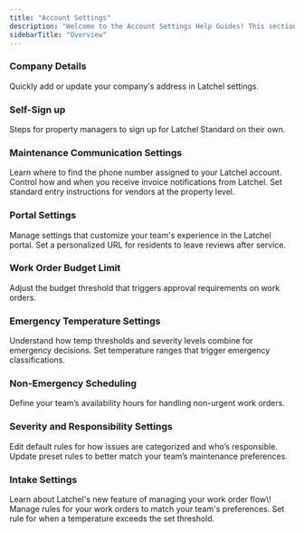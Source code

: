 ```yaml
---
title: "Account Settings"
description: "Welcome to the Account Settings Help Guides! This section provides step-by-step instructions for managing key settings in Latchel, ensuring your account is configured to meet your property management needs. Whether you need to add properties and residents, adjust severity and responsibility settings, or customize service provider prioritization, these guides will help you navigate and optimize your account settings with ease.  Explore the articles below to learn how to efficiently configure and manage your account!"
sidebarTitle: "Overview"
---
```


### **Company Details**

<Card title="Adding Your Company Address" icon="address-card" iconType="duotone" horizontal href="/s/topic/0TO5e000000h9wqGAA/Adding-Your-Company-Address">
  Quickly add or update your company's address in Latchel settings.
</Card>

### **Self-Sign up**

<Card title="Self-Signup - Latchel Standard" icon="octagon-check" iconType="duotone" horizontal href="/s/topic/0TO5e000000h9wqGAA/Self-Signup-Latchel-Standard">
  Steps for property managers to sign up for Latchel Standard on their own.
</Card>

### **Maintenance Communication Settings**

<CardGroup cols={2}>
  <Card title="How to View Your Latchel-Assigned Phone Number" icon="headphones" iconType="duotone" horizontal href="/s/topic/0TO5e000000h9wqGAA/How-to-view-your-Latchel-Assigned-Phone-Number">
    Learn where to find the phone number assigned to your Latchel account.
  </Card>
  <Card title="How to Manage My Own Invoice Notification Settings" icon="file-invoice" iconType="duotone" horizontal href="/s/topic/0TO5e000000h9wqGAA/How-to-Manage-My-Own-Invoice-Notification-Settings">
    Control how and when you receive invoice notifications from Latchel.
  </Card>
  <Card title="How to Configure a Property with Default Access Instructions" icon="key" iconType="duotone" horizontal href="/s/topic/0TO5e000000h9wqGAA/How-to-Configure-a-Property-with-Default-Access-Instructions">
    Set standard entry instructions for vendors at the property level.
  </Card>
</CardGroup>

### **Portal Settings**

<CardGroup cols={2}>
  <Card title="Configuring Portal Settings" icon="person-to-portal" iconType="duotone" horizontal href="/s/topic/0TO5e000000h9wqGAA/Configuring-Portal-Settings">
    Manage settings that customize your team's experience in the Latchel portal.
  </Card>
  <Card title="Customize Resident Review URL" icon="link-horizontal" iconType="duotone" horizontal href="/s/topic/0TO5e000000h9wqGAA/Customize-Resident-Review-URL">
    Set a personalized URL for residents to leave reviews after service.
  </Card>
</CardGroup>

### **Work Order Budget Limit**

<Card title="How to Customize Work Order Budget Limits" icon="money-check-dollar" iconType="duotone" horizontal href="/s/topic/0TO5e000000h9wqGAA/How-to-Customize-Work-Order-Budget-Limits">
  Adjust the budget threshold that triggers approval requirements on work orders.
</Card>

### **Emergency Temperature Settings**

<CardGroup cols={2}>
  <Card title="How Emergency Temperature and Severity Settings Work Together" icon="temperature-full" iconType="duotone" horizontal href="/s/topic/0TO5e000000h9wqGAA/How-Emergency-Temperature-and-Severity-Settings-Work-Together">
    Understand how temp thresholds and severity levels combine for emergency decisions.
  </Card>
  <Card title="How to Add Emergency Temperature Thresholds" icon="temperature-list" iconType="duotone" horizontal href="/s/topic/0TO5e000000h9wqGAA/How-to-Add-Emergency-Temperature-Thresholds">
    Set temperature ranges that trigger emergency classifications.
  </Card>
</CardGroup>

### **Non-Emergency Scheduling**

<Card title="Set Up Non-Emergency Schedule" icon="calendar-xmark" iconType="duotone" color="#ff9b8a" horizontal href="/s/topic/0TO5e000000h9wqGAA/Set-Up-Non-Emergency-Schedule">
  Define your team’s availability hours for handling non-urgent work orders.
</Card>

### **Severity and Responsibility Settings**

<CardGroup cols={2}>
  <Card title="Managing Severity and Responsibility Settings" icon="route-highway" iconType="duotone" horizontal href="/s/topic/0TO5e000000h9wqGAA/Managing-Severity-and-Responsibility-Settings">
    Edit default rules for how issues are categorized and who’s responsible.
  </Card>
  <Card title="How to Edit Existing Severity and Responsibility Preset" icon="arrow-down-a-z" iconType="duotone" horizontal href="/s/topic/0TO5e000000h9wqGAA/How-to-Edit-Existing-Severity-and-Responsibility-Preset">
    Update preset rules to better match your team’s maintenance preferences.
  </Card>
</CardGroup>

### **Intake Settings**

<CardGroup cols={1}>
  <Card title="Introduction to Intake Settings" icon="gear-complex-code" iconType="duotone" horizontal href="/s/topic/0TO5e000000h9wqGAA/Introduction-to-Intake-Settings">
    Learn about Latchel's new feature of managing your work order flow\!
  </Card>
</CardGroup>

<CardGroup cols={2}>
  <Card title="Managing Intake Settings" icon="arrows-to-line" iconType="duotone" color="#ff9b8A" horizontal href="/s/topic/0TO5e000000h9wqGAA/Managing-Intake-Settings">
    Manage rules for your work orders to match your team's preferences.
  </Card>
  <Card title="How Emergency Temperature Works with Intake Settings" icon="temperature-sun" iconType="duotone" color="#ff9b8a" horizontal href="/s/topic/0TO5e000000h9wqGAA/How-Emergency-Temperature-Works-with-Intake-Settings">
    Set rule for when a temperature exceeds the set threshold.
  </Card>
</CardGroup>